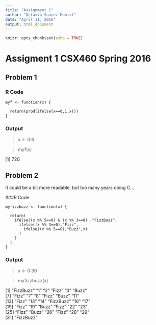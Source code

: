 ```yaml
---
title: "Assignment 1"
author: "Octavio Suarez Munist"
date: "April 11, 2016"
output: html_document
---
```


```r
knitr::opts_chunk$set(echo = TRUE)
```

# Assigment 1 CSX460 Spring 2016


## Problem 1

### R Code
```
myf <- function(x) {

  return(prod(ifelse(x==0,1,x)))
}
```

### Output
> x <- 0:6

> myf(x)

[1] 720



## Problem 2

It could be a bit more readable, but too many years doing C...

###R Code
```
myfizzbuzz <- function(x) {
  
  return(
    ifelse((x %% 5==0) & (x %% 3==0) ,"FizzBuzz",
      ifelse((x %% 3==0),"Fizz",
        ifelse((x %% 5==0),"Buzz",x)
      )
    )
  )
}
```

### Output
> x <- 0:30

> myfizzbuzz(x)

 [1] "FizzBuzz" "1"        "2"        "Fizz"     "4"        "Buzz"    
 [7] "Fizz"     "7"        "8"        "Fizz"     "Buzz"     "11"      
[13] "Fizz"     "13"       "14"       "FizzBuzz" "16"       "17"      
[19] "Fizz"     "19"       "Buzz"     "Fizz"     "22"       "23"      
[25] "Fizz"     "Buzz"     "26"       "Fizz"     "28"       "29"      
[31] "FizzBuzz"